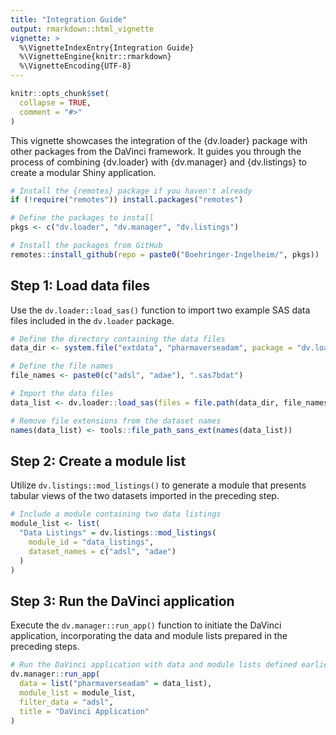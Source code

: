 ```yaml
---
title: "Integration Guide"
output: rmarkdown::html_vignette
vignette: >
  %\VignetteIndexEntry{Integration Guide}
  %\VignetteEngine{knitr::rmarkdown}
  %\VignetteEncoding{UTF-8}
---
```


```r
knitr::opts_chunk$set(
  collapse = TRUE,
  comment = "#>"
)
```

This vignette showcases the integration of the {dv.loader} package with other packages from the DaVinci framework. It guides you through the process of combining {dv.loader} with {dv.manager} and {dv.listings} to create a modular Shiny application.

```r
# Install the {remotes} package if you haven't already
if (!require("remotes")) install.packages("remotes")

# Define the packages to install
pkgs <- c("dv.loader", "dv.manager", "dv.listings")

# Install the packages from GitHub
remotes::install_github(repo = paste0("Boehringer-Ingelheim/", pkgs))
```

## Step 1: Load data files

Use the `dv.loader::load_sas()` function to import two example SAS data files included in the `dv.loader` package.

```r
# Define the directory containing the data files
data_dir <- system.file("extdata", "pharmaverseadam", package = "dv.loader")

# Define the file names
file_names <- paste0(c("adsl", "adae"), ".sas7bdat")

# Import the data files
data_list <- dv.loader::load_sas(files = file.path(data_dir, file_names))

# Remove file extensions from the dataset names
names(data_list) <- tools::file_path_sans_ext(names(data_list))
```

## Step 2: Create a module list

Utilize `dv.listings::mod_listings()` to generate a module that presents tabular views of the two datasets imported in the preceding step.

```r
# Include a module containing two data listings
module_list <- list(
  "Data Listings" = dv.listings::mod_listings(
    module_id = "data_listings",
    dataset_names = c("adsl", "adae")
  )
)
```

## Step 3: Run the DaVinci application

Execute the `dv.manager::run_app()` function to initiate the DaVinci application, incorporating the data and module lists prepared in the preceding steps.

```r
# Run the DaVinci application with data and module lists defined earlier
dv.manager::run_app(
  data = list("pharmaverseadam" = data_list), 
  module_list = module_list,
  filter_data = "adsl",
  title = "DaVinci Application"
)
```
